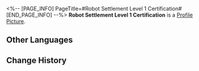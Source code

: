 <%-- [PAGE_INFO]
PageTitle=#Robot Settlement Level 1 Certification#
[END_PAGE_INFO] --%>
{{Item Infobox
|id          = 140034
|image       = Item Robot Settlement Level 1 Certification.png
|type        = Mission Item
|invCategory = Missions
|rarity      = 3
|effect      = 
|description = Level-1 certification for opening the entrance of the Robot Settlement. Only those who have obtained all three certification levels can gain permission to open the door.
}}
{{Description|''"Hey, ow! Ow, ow, ow... Can't this robot be more gentle with a pretty girl's hand?"''}}
'''Robot Settlement Level 1 Certification''' is a [[Profile Picture]].

==Other Languages==
{{Other Languages
|en   = Robot Settlement Level 1 Certification
|zhs  = 机械聚落认证：1级
|zht  = 機械聚落認證：1級
|ja   = 機械集落認証：レベル1
|ko   = 기계 부락 인증: 1급
|es   = Certificación de nivel 1 del asentamiento robot
|fr   = Certification de niveau 1 de la Colonie de robots
|ru   = Сертификация I Поселения роботов
|th   = ตรารับรอง Robot Settlement: ขั้นที่ 1
|vi   = Chứng Nhận Trụ Sở Máy Móc Cấp 1
|de   = Zertifizierung der Robotersiedlung: Stufe 1
|id   = Sertifikasi Robot Settlement Level 1
|pt   = Certificado de Assentamento de Robôs - 1
}}

==Change History==
{{Change History|1.0}}